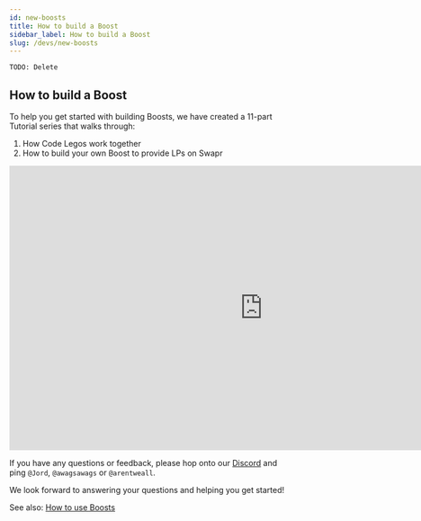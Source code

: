 ```yaml
---
id: new-boosts
title: How to build a Boost
sidebar_label: How to build a Boost
slug: /devs/new-boosts
---
```



```TODO: Delete```
## How to build a Boost

To help you get started with building Boosts, we have created a 11-part Tutorial series that walks through:
1. How Code Legos work together
2. How to build your own Boost to provide LPs on Swapr


<iframe width="900" height="506.25" src="https://www.youtube.com/embed/videoseries?list=PL-ArYfrJv7VSZT_OV2AuPvT3m-bCYYckg" title="YouTube video player" frameborder="0" allow="accelerometer; autoplay; clipboard-write; encrypted-media; gyroscope; picture-in-picture" allowfullscreen></iframe>

If you have any questions or feedback, please hop onto our [Discord](https://discord.gg/invite/daohaus) and ping `@Jord`, `@awagsawags` or `@arentweall`. 

We look forward to answering your questions and helping you get started!

See also: [How to use Boosts](../users/boosts)
